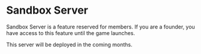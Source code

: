 
# Sandbox Server

<Callout type="warning" emoji="⚠️">
Sandbox Server is a feature reserved for members. If you are a founder, you have access to this feature until the game launches.
</Callout>
 
This server will be deployed in the coming months.
